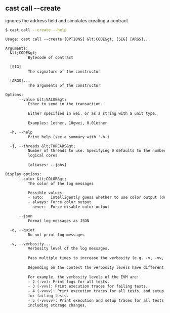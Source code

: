 ## cast call --create

ignores the address field and simulates creating a contract

```bash
$ cast call --create --help
```

```txt
Usage: cast call --create [OPTIONS] &lt;CODE&gt; [SIG] [ARGS]...

Arguments:
  &lt;CODE&gt;
          Bytecode of contract

  [SIG]
          The signature of the constructor

  [ARGS]...
          The arguments of the constructor

Options:
      --value &lt;VALUE&gt;
          Ether to send in the transaction.
          
          Either specified in wei, or as a string with a unit type.
          
          Examples: 1ether, 10gwei, 0.01ether

  -h, --help
          Print help (see a summary with '-h')

  -j, --threads &lt;THREADS&gt;
          Number of threads to use. Specifying 0 defaults to the number of
          logical cores
          
          [aliases: --jobs]

Display options:
      --color &lt;COLOR&gt;
          The color of the log messages

          Possible values:
          - auto:   Intelligently guess whether to use color output (default)
          - always: Force color output
          - never:  Force disable color output

      --json
          Format log messages as JSON

  -q, --quiet
          Do not print log messages

  -v, --verbosity...
          Verbosity level of the log messages.
          
          Pass multiple times to increase the verbosity (e.g. -v, -vv, -vvv).
          
          Depending on the context the verbosity levels have different meanings.
          
          For example, the verbosity levels of the EVM are:
          - 2 (-vv): Print logs for all tests.
          - 3 (-vvv): Print execution traces for failing tests.
          - 4 (-vvvv): Print execution traces for all tests, and setup traces
          for failing tests.
          - 5 (-vvvvv): Print execution and setup traces for all tests,
          including storage changes.
```